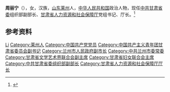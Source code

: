 '''周丽宁'''（{{bd|1967年|8月|}}），女，汉族，[[山东|山东]][[莱州|莱州]]人，[[中华人民共和国|中华人民共和国]]政治人物，现任[[中共甘肃省委|中共甘肃省委]]组织部副部长、[[甘肃省人力资源和社会保障厅|甘肃省人力资源和社会保障厅]]党组书记、厅长。<ref>{{Cite web|title=甘肃任免张柯兵、周丽宁、雷思维、肖铮、史百战、王世华等职务|url=http://district.ce.cn/newarea/sddy/202001/09/t20200109_34081485_1.shtml|accessdate=2021-02-13|work=中国经济网}}</ref>

== 参考资料 ==
{{reflist}}

{{Navboxes
| title  = 周丽宁在[[中国文学艺术界联合会|中国文学艺术界联合会]]的职务
| list1  =
{{中国文学艺术界联合会第九届全国委员会}}
}}

{{Authority control}}
{{DEFAULTSORT:Zhou}}
[[Category:周姓|Li]]
[[Category:莱州人|Category:莱州人]]
[[Category:中国共产党党员|Category:中国共产党党员]]
[[Category:中国共产主义青年团甘肃省委员会副书记|Category:中国共产主义青年团甘肃省委员会副书记]]
[[Category:兰州市人民政府副市长|Category:兰州市人民政府副市长]]
[[Category:中共兰州市委常委|Category:中共兰州市委常委]]
[[Category:甘肃省文学艺术界联合会副主席|Category:甘肃省文学艺术界联合会副主席]]
[[Category:甘肃省妇女联合会主席|Category:甘肃省妇女联合会主席]]
[[Category:中共甘肃省委组织部副部长|Category:中共甘肃省委组织部副部长]]
[[Category:甘肃省人力资源和社会保障厅厅长|Category:甘肃省人力资源和社会保障厅厅长]]

{{中国人物小作品}}